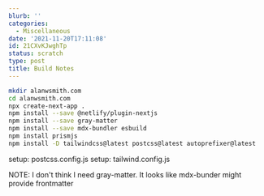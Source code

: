 ```yaml
---
blurb: ''
categories:
  - Miscellaneous
date: '2021-11-20T17:11:08'
id: 21CXvKJwghTp
status: scratch
type: post
title: Build Notes
---
```


```bash
mkdir alanwsmith.com
cd alanwsmith.com
npx create-next-app .
npm install --save @netlify/plugin-nextjs
npm install --save gray-matter
npm install --save mdx-bundler esbuild
npm install prismjs
npm install -D tailwindcss@latest postcss@latest autoprefixer@latest
```


setup: postcss.config.js 
setup: tailwind.config.js

NOTE: I don't think I need gray-matter. It looks like mdx-bunder might provide frontmatter








